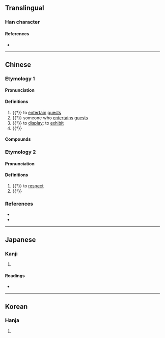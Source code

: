 {{also|傧}}
{{character info/new}}
==Translingual==

===Han character===
{{Han char|rn=9|rad=人|as=14|sn=16|four=23286|canj=OJMC|ids=⿰亻賓}}

====References====
* {{Han ref|kx=0119.240|dkj=01214|dj=0253.020|hdz=10232.030|uh=5110|ud=20752|bh=BEAA|bd=48810}}

----

==Chinese==

===Etymology 1===
{{zh-forms|s=傧}}

====Pronunciation====
{{zh-pron
|m=bīn
|c=ban3
|mn=pin
|mc=2
|oc=2
|cat=v,n
}}

====Definitions====
{{zh-hanzi}}

# {{†}} to [[entertain]] [[guest]]s
# {{†}} someone who [[entertain]]s [[guest]]s
# {{†}} to [[display]]; to [[exhibit]]
# {{†}} {{zh-alt-form|擯|to [[reject]]; to [[abandon]]; to [[discard]]}}

====Compounds====
{{zh-der|九儐|价儐|儐厭|儐導|儐尸|儐從|儐畔|儐相|儐笑|儐背|儐豆|儐贊|排儐|賓儐}}

===Etymology 2===
{{zh-forms|s=傧}}

====Pronunciation====
{{zh-pron
|m=bīn
|c=ban1
|mn=pin
|mc=1
|oc=1
|cat=
}}

====Definitions====
{{zh-hanzi}}

# {{†}} to [[respect]]
# {{†}} {{zh-alt-form|顰|to [[frown]]; to [[knit one's brows]]}}

===References===
* {{R:twedu|A00256}}
* {{R:yue:Hanzi}}

----

==Japanese==

===Kanji===
{{ja-kanji|grade=|rs=人14}}

# {{rfdef|ja|sort=人14}}

====Readings====
* {{ja-readings|on=[[ひん]] (hin)|kun=[[すすめる]] (susumeru), [[うやまう]] (uyamau), [[あいさつ]] (aisatsu)}}

----

==Korean==

===Hanja===
{{ko-hanja|hangeul=빈|rv=bin|mr=pin}}

# {{rfdef|ko|sort=人14}}